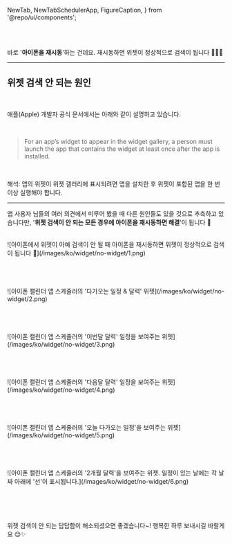   NewTab,
  NewTabSchedulerApp,
  FigureCaption,
} from '@repo/ui/components';

<br />
<br />

바로 '**아이폰을 재시동**'하는 건데요. 재시동하면 위젯이 정상적으로 검색이 됩니다 🎉🎉🎉 

---

## 위젯 검색 안 되는 원인

<br />

애플(Apple) <NewTab href='https://developer.apple.com/documentation/widgetkit/creating-a-widget-extension/'>개발자 공식 문서</NewTab>에서는 아래와 같이 설명하고 있습니다.

<br />

> For an app’s widget to appear in the widget gallery, a person must launch the app that contains the widget at least once after the app is installed.

<br />

해석: 앱의 위젯이 위젯 갤러리에 표시되려면 앱을 설치한 후 위젯이 포함된 앱을 한 번 이상 실행해야 합니다.

---

<NewTabSchedulerApp locale='ko' /> 앱 사용자 님들의 여러 의견에서 미루어 봤을 때 다른 원인들도 있을 것으로 추측하고 있습니다만, '**위젯 검색이 안 되는 모든 경우에 아이폰을 재시동하면 해결**'이 됩니다 🙌

<br />

<FigureCaption caption="아이폰에서 위젯이 아예 검색이 안 될 때 아이폰을 재시동하면 위젯이 정상적으로 검색이 됩니다 🎉">
  ![아이폰에서 위젯이 아예 검색이 안 될 때 아이폰을 재시동하면 위젯이 정상적으로 검색이 됩니다 🎉](/images/ko/widget/no-widget/1.png)
</FigureCaption>

<br />
<br />
<br />
<br />
<br />

<FigureCaption caption="아이폰 캘린더 앱 스케줄러의 '다가오는 일정 & 달력' 위젯">
  ![아이폰 캘린더 앱 스케줄러의 '다가오는 일정 & 달력' 위젯](/images/ko/widget/no-widget/2.png)
</FigureCaption>

<br />
<br />
<br />
<br />
<br />

<FigureCaption caption="아이폰 캘린더 앱 스케줄러의 '이번달 달력' 일정을 보여주는 위젯">
  ![아이폰 캘린더 앱 스케줄러의 '이번달 달력' 일정을 보여주는 위젯](/images/ko/widget/no-widget/3.png)
</FigureCaption>

<br />
<br />
<br />
<br />
<br />

<FigureCaption caption="아이폰 캘린더 앱 스케줄러의 '다음달 달력' 일정을 보여주는 위젯">
  ![아이폰 캘린더 앱 스케줄러의 '다음달 달력' 일정을 보여주는 위젯](/images/ko/widget/no-widget/4.png)
</FigureCaption>

<br />
<br />
<br />
<br />
<br />

<FigureCaption caption="아이폰 캘린더 앱 스케줄러의 '오늘 다가오는 일정'을 보여주는 위젯">
  ![아이폰 캘린더 앱 스케줄러의 '오늘 다가오는 일정'을 보여주는 위젯](/images/ko/widget/no-widget/5.png)
</FigureCaption>

<br />
<br />
<br />
<br />
<br />

<FigureCaption caption="아이폰 캘린더 앱 스케줄러의 '2개월 달력'을 보여주는 위젯. 일정이 있는 날에는 각 날짜 아래에 '선'이 표시됩니다.">
  ![아이폰 캘린더 앱 스케줄러의 '2개월 달력'을 보여주는 위젯. 일정이 있는 날에는 각 날짜 아래에 '선'이 표시됩니다.](/images/ko/widget/no-widget/6.png)
</FigureCaption>

<br />
<br />
<br />
<br />
<br />

위젯 검색이 안 되는 답답함이 해소되셨으면 좋겠습니다~! 
행복한 하루 보내시길 바랄게요 😊✨